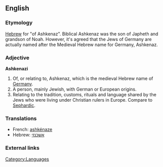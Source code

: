 ==English==
{{wikipedia}}
===Etymology===
[[Hebrew]] for "of Ashkenaz". Biblical Ashkenaz was the son of Japheth and grandson of Noah. However, it's agreed that the Jews of Germany are actually named after the Medieval Hebrew name for Germany, Ashkenaz.

===Adjective===
'''Ashkenazi'''

# Of, or relating to, Ashkenaz, which is the medieval Hebrew name of [[Germany]].
# A person, mainly Jewish, with German or European origins.
# Relating to the tradition, customs, rituals and language shared by the Jews who were living under Christian rulers in Europe.  Compare to [[Sephardic]].

===Translations===
*French: [[ashkénaze]]
*Hebrew: [[אשכנזי]]

===External links===
{{ethnologue|lang=Hebrew|code=heb}}
{{ethnologue|lang=Western Yiddish|code=yih}}
{{ethnologue|lang=Eastern Yiddish|code=ydd}}

[[Category:Languages]]